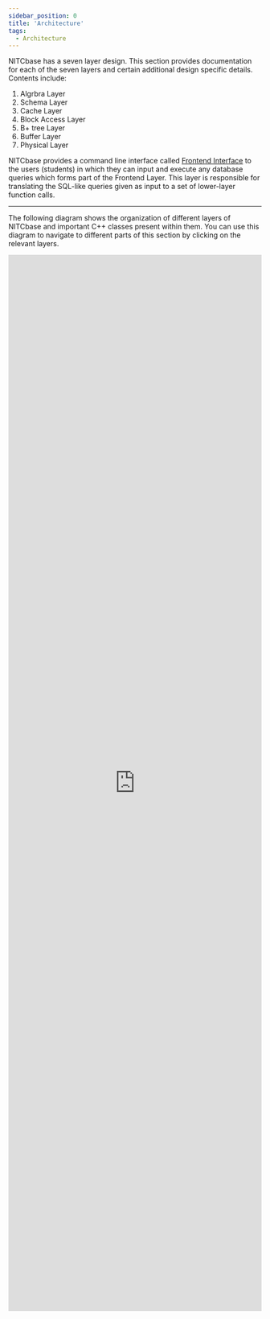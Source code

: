```yaml
---
sidebar_position: 0
title: 'Architecture'
tags:
  - Architecture
---
```



NITCbase has a seven layer design. This section provides documentation for each of the seven layers and certain additional design specific details.
Contents include:
1. Algrbra Layer
2. Schema Layer
3. Cache Layer
4. Block Access Layer
5. B+ tree Layer
6. Buffer Layer
7. Physical Layer

NITCbase provides a command line interface called [Frontend Interface](../Design/Frontend.md) to the users (students) in which they can input and execute any database queries which forms part of the Frontend Layer. This layer is responsible for translating the SQL-like queries given as input to a set of lower-layer function calls.

---

The following diagram shows the organization of different layers of NITCbase and important C++ classes present within them. 
You can use this diagram to navigate to different parts of this section by clicking on the relevant layers.

<iframe frameborder="0"   
        width="100%"
        height="2100px"   
        src="https://viewer.diagrams.net/?tags=%7B%7D&highlight=0000ff&edit=_blank&layers=1&nav=1&title=LayersNavigation-5.drawio#Uhttps%3A%2F%2Fdrive.google.com%2Fuc%3Fid%3D131Aqw_OuBrZWUeHyDLN6GGCNxcKxL0YD%26export%3Ddownload">
</iframe>